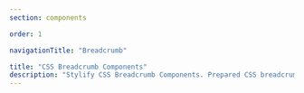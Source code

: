 ```yaml
---
section: components

order: 1

navigationTitle: "Breadcrumb"

title: "CSS Breadcrumb Components"
description: "Stylify CSS Breadcrumb Components. Prepared CSS breadcrumb for your next web project. Copy&Paste, without CSS framework."
---
```


<InteractivePreview
	class="margin-bottom:48px"
	min-height="200"
	title="Breadcrumb"
	htmlSnippet="components/breadcrumb"
/>
